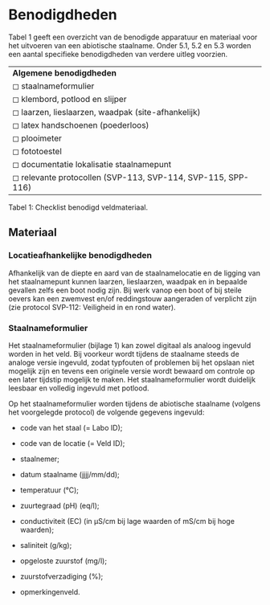 # Benodigdheden

Tabel 1 geeft een overzicht van de benodigde apparatuur en materiaal voor het uitvoeren van een abiotische staalname. Onder 5.1, 5.2 en 5.3 worden een aantal specifieke benodigdheden van verdere uitleg voorzien.

|                                                              |
|:-------------------------------------------------------------|
| **Algemene benodigdheden**                                   |
| ◻ staalnameformulier                                         |
| ◻ klembord, potlood en slijper                               |
| ◻ laarzen, lieslaarzen, waadpak (site-afhankelijk)           |
| ◻ latex handschoenen (poederloos)                            |
| ◻ plooimeter                                                 |
| ◻ fototoestel                                                |
| ◻ documentatie lokalisatie staalnamepunt                     |
| ◻ relevante protocollen (SVP-113, SVP-114, SVP-115, SPP-116) |

Tabel 1: Checklist benodigd veldmateriaal.

## Materiaal

### **Locatieafhankelijke benodigdheden**

Afhankelijk van de diepte en aard van de staalnamelocatie en de ligging van het staalnamepunt kunnen laarzen, lieslaarzen, waadpak en in bepaalde gevallen zelfs een boot nodig zijn. Bij werk vanop een boot of bij steile oevers kan een zwemvest en/of reddingstouw aangeraden of verplicht zijn (zie protocol SVP-112: Veiligheid in en rond water).

### **Staalnameformulier**

Het staalnameformulier (bijlage 1) kan zowel digitaal als analoog ingevuld worden in het veld. Bij voorkeur wordt tijdens de staalname steeds de analoge versie ingevuld, zodat typfouten of problemen bij het opslaan niet mogelijk zijn en tevens een originele versie wordt bewaard om controle op een later tijdstip mogelijk te maken. Het staalnameformulier wordt duidelijk leesbaar en volledig ingevuld met potlood.

Op het staalnameformulier worden tijdens de abiotische staalname (volgens het voorgelegde protocol) de volgende gegevens ingevuld:

-   code van het staal (= Labo ID);

-   code van de locatie (= Veld ID);

-   staalnemer;

-   datum staalname (jjjj/mm/dd);

-   temperatuur (°C);

-   zuurtegraad (pH) (eq/l);

-   conductiviteit (EC) (in µS/cm bij lage waarden of mS/cm bij hoge waarden);

-   saliniteit (g/kg);

-   opgeloste zuurstof (mg/l);

-   zuurstofverzadiging (%);

-   opmerkingenveld.
